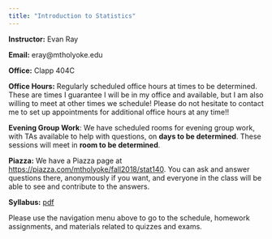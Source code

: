 ```yaml
---
title: "Introduction to Statistics"
---
```


**Instructor:** Evan Ray

**Email:** eray@mtholyoke.edu

**Office:** Clapp 404C

**Office Hours:** Regularly scheduled office hours at times to be determined.  These are times I guarantee I will be in my office and available, but I am also willing to meet at other times we schedule! Please do not hesitate to contact me to set up appointments for additional office hours at any time!!

**Evening Group Work**: We have scheduled rooms for evening group work, with TAs available to help with questions, on **days to be determined**.  These sessions will meet in **room to be determined**.

**Piazza:** We have a Piazza page at [https://piazza.com/mtholyoke/fall2018/stat140](https://piazza.com/mtholyoke/fall2018/stat140).  You can ask and answer questions there, anonymously if you want, and everyone in the class will be able to see and contribute to the answers.

**Syllabus:** [pdf](syllabus/syllabus_stat_140.pdf)

Please use the navigation menu above to go to the schedule, homework assignments, and materials related to quizzes and exams.
